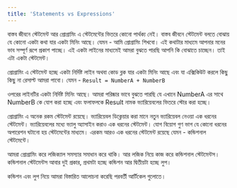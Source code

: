 ```yaml
---
title: 'Statements vs Expressions'
---
```


বাস্তব জীবনে স্টেটমেন্ট আর প্রোগ্রামিং এ স্টেটমেন্টের ভিতরে কোনো পার্থক্য নেই। বাস্তব জীবনে স্টেটমেন্ট বলতে বোঝায় যে কোনো একটা কথা যার একটা মিনিং আছে। যেমন - আমি প্রোগ্রামিং শিখবো। এই কথাটার মাধ্যমে আপনার মনের ভাব সম্পূর্ণ রূপে প্রকাশ পাচ্ছে। এই একটা লাইনের মাধ্যমেই আমরা বুঝতে পারছি আপনি কি বোঝাতে চাচ্ছেন। তাই এটা একটা স্টেটমেন্ট।

প্রোগ্রামিং এ স্টেটমেন্ট হচ্ছে একটা নির্দিষ্ট লাইন অথবা কোড ব্লক যার একটা মিনিং আছে এবং যা এক্সিকিউট করলে কিছু কিছু না রেসাল্ট আমরা পাবো। যেমন - `Result = NumberA + NumberB`

ওপরের লাইনটির একটা নির্দিষ্ট মিনিং আছে। আমরা পরিষ্কার ভাবে বুঝতে পারছি যে এখানে NumberA এর সাথে NumberB কে যোগ করা হচ্ছে এবং ফলাফলকে Result নামক ভ্যারিয়েবলের ভিতরে স্টোর করা হচ্ছে।

প্রোগ্রামিং এ অনেক রকম স্টেটমেন্ট রয়েছে। ভ্যারিয়েবল ডিক্লেয়ার করা মানে নতুন ভ্যারিয়েবল নেওয়া এক ধরনের স্টেটমেন্ট। ভ্যারিয়েবলের মধ্যে ভ্যালু অ্যাসাইন করাও এক ধরনের স্টেটমেন্ট। যোগ বিয়োগ গুণ ভাগ যে কোনো ধরনের অপারেশন ঘটানো হয় স্টেটমেন্টের মাধ্যমে। এরকম আরও এক ধরনের স্টেটমেন্ট রয়েছে যেমন - কন্ডিশনাল স্টেটমেন্টে।

আমরা প্রোগ্রামিং করে লজিক্যাল সমস্যার সমাধান করে থাকি। আর লজিক নিয়ে কাজ করে কন্ডিশনাল স্টেটমেন্টস। কন্ডিশনাল স্টেটমেন্টস আবার দুই প্রকার, প্রথমটা হচ্ছে কন্ডিশন আর দ্বিতীয়টা হচ্ছে লুপ।

কন্ডিশন এবং লুপ নিয়ে আমরা বিস্তারিত আলোচনা করেছি পরবর্তী আর্টিকেল গুলোতে।
